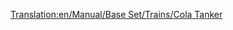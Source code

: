 [[Translation:en/Manual/Base Set/Trains/Cola Tanker]]
{{en/Manual/Base Set/Trains/Trains Carriages new|Picture=[[File:en/Manual/Base Set/Trains/Colatanker.png]]
|NormalCost=£1,066 ($2,132)
|NormalWeight=24 / 49 t
|NormalCapacity=25,000 litres of cola
|MonoCost="
|MonoWeight=24 / 54 t
|MonoCapacity=30,000 litres of cola
|MagCost="
|MagWeight=24 / 56 t
|MagCapacity=32,000 litres of cola
|Description=A rail tanker for transporting uncanned cola drink in the toyland cimate. 
}}